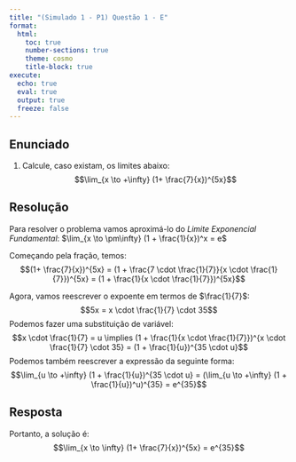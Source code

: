 ```yaml
---
title: "(Simulado 1 - P1) Questão 1 - E"
format:
  html:
    toc: true
    number-sections: true
    theme: cosmo
    title-block: true
execute:
  echo: true
  eval: true
  output: true
  freeze: false
---
```


## Enunciado

1. Calcule, caso existam, os limites abaixo:
$$\lim_{x \to +\infty} (1+ \frac{7}{x})^{5x}$$

## Resolução
Para resolver o problema vamos aproximá-lo do _Limite Exponencial Fundamental_: $\lim_{x \to \pm\infty} (1 + \frac{1}{x})^x = e$

Começando pela fração, temos:
$$(1+ \frac{7}{x})^{5x} = (1 + \frac{7 \cdot \frac{1}{7}}{x \cdot \frac{1}{7}})^{5x} = (1 + \frac{1}{x \cdot \frac{1}{7}})^{5x}$$

Agora, vamos reescrever o expoente em termos de $\frac{1}{7}$:
$$5x = x \cdot \frac{1}{7} \cdot 35$$
Podemos fazer uma substituição de variável:
$$x \cdot \frac{1}{7} = u \implies (1 + \frac{1}{x \cdot \frac{1}{7}})^{x \cdot \frac{1}{7} \cdot 35} = (1 + \frac{1}{u})^{35 \cdot u}$$
Podemos também reescrever a expressão da seguinte forma:
$$\lim_{u \to +\infty} (1 + \frac{1}{u})^{35 \cdot u} = (\lim_{u \to +\infty} (1 + \frac{1}{u})^u)^{35} = e^{35}$$

## Resposta
Portanto, a solução é:
$$\lim_{x \to \infty} (1+ \frac{7}{x})^{5x} = e^{35}$$